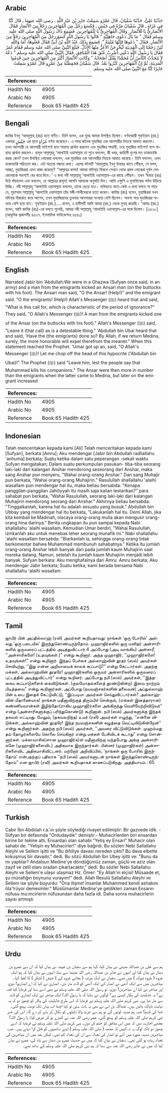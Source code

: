 ## Arabic


<div dir="rtl" lang="ar" style={{fontSize:'larger',backgroundColor:'#f8f9fa',padding:20}}>
حَدَّثَنَا عَلِيٌّ، حَدَّثَنَا سُفْيَانُ، قَالَ عَمْرٌو سَمِعْتُ جَابِرَ بْنَ عَبْدِ اللَّهِ ـ رضى الله عنهما ـ قَالَ كُنَّا فِي غَزَاةٍ ـ قَالَ سُفْيَانُ مَرَّةً فِي جَيْشٍ ـ فَكَسَعَ رَجُلٌ مِنَ الْمُهَاجِرِينَ رَجُلاً مِنَ الأَنْصَارِ فَقَالَ الأَنْصَارِيُّ يَا لَلأَنْصَارِ‏.‏ وَقَالَ الْمُهَاجِرِيُّ يَا لَلْمُهَاجِرِينَ‏.‏ فَسَمِعَ ذَاكَ رَسُولُ اللَّهِ صلى الله عليه وسلم فَقَالَ ‏"‏ مَا بَالُ دَعْوَى جَاهِلِيَّةٍ ‏"‏ قَالُوا يَا رَسُولَ اللَّهِ كَسَعَ رَجُلٌ مِنَ الْمُهَاجِرِينَ رَجُلاً مِنَ الأَنْصَارِ‏.‏ فَقَالَ ‏"‏ دَعُوهَا فَإِنَّهَا مُنْتِنَةٌ ‏"‏‏.‏ فَسَمِعَ بِذَلِكَ عَبْدُ اللَّهِ بْنُ أُبَىٍّ فَقَالَ فَعَلُوهَا، أَمَا وَاللَّهِ لَئِنْ رَجَعْنَا إِلَى الْمَدِينَةِ لَيُخْرِجَنَّ الأَعَزُّ مِنْهَا الأَذَلَّ‏.‏ فَبَلَغَ النَّبِيَّ صلى الله عليه وسلم فَقَامَ عُمَرُ فَقَالَ يَا رَسُولَ اللَّهِ دَعْنِي أَضْرِبْ عُنُقَ هَذَا الْمُنَافِقِ‏.‏ فَقَالَ النَّبِيُّ صلى الله عليه وسلم ‏"‏ دَعْهُ لاَ يَتَحَدَّثُ النَّاسُ أَنَّ مُحَمَّدًا يَقْتُلُ أَصْحَابَهُ ‏"‏ وَكَانَتِ الأَنْصَارُ أَكْثَرَ مِنَ الْمُهَاجِرِينَ حِينَ قَدِمُوا الْمَدِينَةَ، ثُمَّ إِنَّ الْمُهَاجِرِينَ كَثُرُوا بَعْدُ‏.‏ قَالَ سُفْيَانُ فَحَفِظْتُهُ مِنْ عَمْرٍو قَالَ عَمْرٌو سَمِعْتُ جَابِرًا كُنَّا مَعَ النَّبِيِّ صلى الله عليه وسلم‏.‏
</div>
<div style={{backgroundColor:'#f8f9fa',padding:20, marginBottom: 10}}><table> <thead> <tr> <th>References:</th> <th></th> </tr> </thead> <tbody><tr><td>Hadith No</td><td>4905</td></tr><tr><td>Arabic No</td><td>4905</td></tr><tr><td>Reference</td><td>Book 65 Hadith 425</td></tr></tbody></table></div>

## Bengali


<div dir="ltr" lang="bn" style={{fontSize:'larger',backgroundColor:'#f8f9fa',padding:20}}>
জাবির ইবনু ‘আবদুল্লাহ্ (রাঃ) হতে বর্ণিত। তিনি বলেন, এক যুদ্ধে আমরা উপস্থিত ছিলাম। বর্ণনাকারী সুফ্ইয়ান (রহ.) একবার جَيْشٍ এর স্থলে غَزَاةٍ বর্ণনা করেছেন। এ সময় জনৈক মুহাজির এক আনসারীর নিতম্বে আঘাত করলেন। তখন আনসারী হে আনসারী ভাইগণ! বলে সাহায্য প্রার্থনা করলেন এবং মুহাজির সাহাবী, ওহে মুহাজির ভাইগণ! বলে সাহায্য প্রার্থনা করলেন। রাসূল সাল্লাল্লাহু ‘আলাইহি ওয়াসাল্লাম তা শুনে বললেন, কী খবর, জাহিলী যুগের মত ডাকাডাকি করছ কেন? তখন উপস্থিত লোকেরা বললেন, এক মুহাজির এক আনসারীর নিতম্বে আঘাত করেছে। তিনি বললেন, এমন ডাকাডাকি পরিত্যাগ কর। এটা অত্যন্ত গন্ধময় কথা। এরপর ঘটনাটি ‘আবদুল্লাহ্ ইবনু উবায়র কানে পৌঁছল, সে বলল, আচ্ছা, মুহাজিররা এমন কাজ করেছে? ‘‘আল্লাহর কসম! আমরা মদিনা্য় ফিরলে সেখান থেকে প্রবল লোকেরা দুর্বল লোকেদেরকে অবশ্যই বের করে দিবে।’ এ কথা নবী সাল্লাল্লাহু ‘আলাইহি ওয়াসাল্লাম-এর কাছে পৌঁছল। তখন ‘উমার (রাঃ) উঠে দাঁড়ালেন এবং বললেন, হে আল্লাহর রাসূল! আপনি আমাকে অনুমতি দিন। আমি এক্ষুণি এ মুনাফিকের গর্দান উড়িয়ে দিচ্ছি। নবী সাল্লাল্লাহু ‘আলাইহি ওয়াসাল্লাম বললেন, তাকে ছেড়ে দাও। ভবিষ্যতে যাতে কেউ এ কথা বলতে না পারে যে, মুহাম্মাদ সাল্লাল্লাহু ‘আলাইহি ওয়াসাল্লাম তাঁর সঙ্গী-সাথীদেরকে হত্যা করেন। জাবির (রাঃ) বলেন, মুহাজিররা যখন মদিনা্য় হিজরাত করে আসেন, তখন মুহাজিরদের তুলনায় আনসাররা সংখ্যায় বেশি ছিলেন। অবশ্য পরে মুহাজিররা সংখ্যায় বেশি হয়ে যান। সুফ্ইয়ান (রহ.).....বলেন, এ হাদীসটি আমি আমর (রহ.) থেকে মুখস্থ করেছি। ‘আমর (রহ.) বলেন, আমি জাবির (রাঃ)-কে বলতে শুনেছি, আমরা নবী সাল্লাল্লাহু ‘আলাইহি ওয়াসাল্লাম-এর সঙ্গে ছিলাম। [৩৫১৮] (আধুনিক প্রকাশনীঃ ৪৫৩৭. ইসলামিক ফাউন্ডেশনঃ ৪৫৪১)
</div>
<div style={{backgroundColor:'#f8f9fa',padding:20, marginBottom: 10}}><table> <thead> <tr> <th>References:</th> <th></th> </tr> </thead> <tbody><tr><td>Hadith No</td><td>4905</td></tr><tr><td>Arabic No</td><td>4905</td></tr><tr><td>Reference</td><td>Book 65 Hadith 425</td></tr></tbody></table></div>

## English


<div dir="ltr" lang="en" style={{fontSize:'larger',backgroundColor:'#f8f9fa',padding:20}}>
Narrated Jabir bin 'Abdullah:We were in a Ghazwa (Sufyan once said, in an army) and a man from the emigrants kicked an Ansari man (on the buttocks with his foot). The Ansari man said, "O the Ansar! (Help!)" and the emigrant said. "O the emigrants! (Help!) Allah's Messenger (ﷺ) heard that and said, "What is this call for, which is characteristic of the period of ignorance?" They said, "O Allah's Messenger (ﷺ)! A man from the emigrants kicked one of the Ansar (on the buttocks with his foot)." Allah's Messenger (ﷺ) said, "Leave it (that call) as is a detestable thing." 'Abdullah bin Ubai heard that and said, 'Have the (the emigrants) done so? By Allah, if we return Medina, surely, the more honorable will expel therefrom the meaner." When this statement reached the Prophet. 'Umar got up an, said, "O Allah's Messenger (ﷺ)! Let me chop off the head of this hypocrite ('Abdullah bin Ubai)!" The Prophet (ﷺ) said "Leave him, lest the people say that Muhammad kills his companions." The Ansar were then more in number than the emigrants when the latter came to Medina, but later on the emigrant increased
</div>
<div style={{backgroundColor:'#f8f9fa',padding:20, marginBottom: 10}}><table> <thead> <tr> <th>References:</th> <th></th> </tr> </thead> <tbody><tr><td>Hadith No</td><td>4905</td></tr><tr><td>Arabic No</td><td>4905</td></tr><tr><td>Reference</td><td>Book 65 Hadith 425</td></tr></tbody></table></div>

## Indonesian


<div dir="ltr" lang="id" style={{fontSize:'larger',backgroundColor:'#f8f9fa',padding:20}}>
Telah menceritakan kepada kami [Ali] Telah menceritakan kepada kami [Sufyan], berkata [Amru]; Aku mendengar [Jabir bin Abdullah radliallahu 'anhuma] berkata; Suatu ketika dalam satu peperangan -sekali waktu Sufyan mengatakan; Dalam suatu perkumpulan pasukan- tiba-tiba seorang laki-laki dari kalangan Anshar mendorong seseorang dari Anshar, maka sang Anshar pun menyeru, "Wahai orang-orang Anshar." Dan sang Muhajir pun berkata, "Wahai orang-orang Muhajirin." Rasulullah shallallahu 'alaihi wasallam pun mendengar hal itu, maka beliau bersabda: "Kenapa panggilan-panggilan Jahiliyyah itu masih saja kalian lestarikan?" para sahabat pun berkata, "Wahai Rasulullah, seorang laki-laki dari kalangan Muhajirin mendorong seorang dari Anshar." Akhirnya beliau bersabda: "Tinggalkanlah, karena hal itu adalah sesuatu yang busuk." Abdullah bin Ubbay yang mendengar hal itu berkata, "Lakukanlah hal itu. Demi Allah, jika kita kembali ke Madinah, niscaya orang-orang mulia akan mengusir orang-orang hina darinya." Berita ungkapan itu pun sampai kepada Nabi shallallahu 'alaihi wasallam. Kemudian Umar berdiri, "Wahai Rasulullah, izinkanlah aku untuk menebas leher seorang munafik ini." Nabi shallallahu 'alaihi wasallam bersabda: "Biarkanlah ia, sehingga orang-orang tidak berkomentar bahwa Muhammad membunuh sahabatnya." Ketika itu jumlah orang-orang Anshar lebih banyak dari pada jumlah kaum Muhajirin saat mereka datang. Namun, setelah itu jumlah kaum Muhajirin menjadi lebih banyak. Sufyan berkata: Aku menghafalnya dari Amru. Amru berkata; Aku mendengar Jabir berkata; Suatu ketika, kami berada bersama Nabi shallallahu 'alaihi wasallam
</div>
<div style={{backgroundColor:'#f8f9fa',padding:20, marginBottom: 10}}><table> <thead> <tr> <th>References:</th> <th></th> </tr> </thead> <tbody><tr><td>Hadith No</td><td>4905</td></tr><tr><td>Arabic No</td><td>4905</td></tr><tr><td>Reference</td><td>Book 65 Hadith 425</td></tr></tbody></table></div>

## Tamil


<div dir="ltr" lang="ta" style={{fontSize:'larger',backgroundColor:'#f8f9fa',padding:20}}>
ஜாபிர் பின் அப்தில்லாஹ் (ரலி) அவர்கள் கூறியதாவது: நாங்கள் ‘ஒரு போரில்’ அல்லது ‘ஒரு படையில்’ இருந்துகொண்டிருந்தோம். முஹாஜிர்களில் ஒரு மனிதர் அன்சாரிகளில் ஒருவரைப் புட்டத்தில் அடித்துவிட்டார்.4 அப்போது (அடி வாங்கிய) அன்சாரீ, ‘‘அன்சாரிகளே! (உதவுங்கள்.)” என்று கூறினார். அந்த முஹாஜிர், ‘‘முஹாஜிர்களே! உதவுங்கள்!” என்று கூறினார். இந்தப் பேச்சை அல்லாஹ்வின் தூதர் (ஸல்) அவர்கள் செவியுற்று, ‘‘இது என்ன அறியாமைக் காலக் கூப்பாடு?” என்று கேட்டார்கள். அதற்கு மக்கள், அல்லாஹ்வின் தூதரே! முஹாஜிர்களில் ஒருவர் அன்சாரிகளில் ஒருவரைப் புட்டத்தில் அடித்துவிட்டார்” என்று கூறினர். அப்போது நபி (ஸல்) அவர்கள், ‘‘இத்தகைய கூப்பாடுகளைக் கைவிடுங்கள். (குலமோதல்களைத் தூண்டுகின்ற) இவை நாற்றம் பிடித்தவை” என்று கூறினார்கள். அப்போது (நயவஞ்சகர்களின் தலைவன்) அப்துல்லாஹ் பின் உபை இதைக் கேட்டுவிட்டு, ‘‘இப்படியா அவர்கள் செய்துவிட்டார்கள்? அல்லாஹ்வின் மீதாணையாக! நாங்கள் மதீனாவிற்குத் திரும்பிச் சென்றால், (எங்கள் இனத்தாரான) கண்ணியவான்கள் இழிந்தோ(ராகிய முஹாஜி)ர்களை அங்கிருந்து வெளியேற்றிவிடுவர்” என்று (அன்சாரிகளுக்குப் பரிந்துகொண்டு) கூறினான். நபி (ஸல்) அவர்களுக்கு இந்தக் தகவல் எட்டியது. மேலும், (தகவலறிந்த) உமர் (ரலி) அவர்கள் எழுந்து, ‘‘என்னை விடுங்கள், அல்லாஹ்வின் தூதரே! இந்த நயவஞ்சகனின் கழுத்தை வெட்டிவிடுகின்றேன்” என்று கூறினார்கள். அதற்கு நபி (ஸல்) அவர்கள், ‘‘அவரை விட்டுவிடுங்கள். முஹம்மது தம் தோழர்களையே கொலை செய்கிறார் என்று மக்கள் பேசிவிடக் கூடாது” என்று சொன்னார்கள். மக்காவாசிக(ளான முஹாஜிர்க)ள் மதீனாவிற்கு வந்தபோது அங்கு அன்சாரிகளே (முஹாஜிர்களைவிட) அதிகமாக இருந்தார்கள். பின்னர் (முஹாஜிர்கள்) அன்சாரிகளைவிட அதிகமாகிவிட்டனர். மற்றோர் அறிவிப்பில், ‘நாங்கள் ஒரு போரில் இருந்தோம்’ என்பதற்குப் பதிலாக ‘‘நபி (ஸல்) அவர்களுடன் நாங்கள் இருந்துகொண்டிருந்தோம்” என ஜாபிர் (ரலி) அவர்கள் கூறியதாகக் காணப்படுகிறது. அத்தியாயம் : 65
</div>
<div style={{backgroundColor:'#f8f9fa',padding:20, marginBottom: 10}}><table> <thead> <tr> <th>References:</th> <th></th> </tr> </thead> <tbody><tr><td>Hadith No</td><td>4905</td></tr><tr><td>Arabic No</td><td>4905</td></tr><tr><td>Reference</td><td>Book 65 Hadith 425</td></tr></tbody></table></div>

## Turkish


<div dir="ltr" lang="tr" style={{fontSize:'larger',backgroundColor:'#f8f9fa',padding:20}}>
Cabir İbn Abdiılah r.a.'ın şöyle söylediği rivayet edilmiştir: Bir gazvede idik. -Süfyan bir defasında "Ordudaydık" demiştir.- Muhacirlerden biri ensardan birine bir tekme attı. Ensardan olan sahabi "Yetiş ey Ensari" Muhacir olan sahabi de: "Yetişin ey Muhacirler!" diye bağırdı. Bu sözleri Nebi Sallallahu Aleyhi ve Sellem işitti ve "Bu dıhiliye davası nereden çıktı? Bu dava elbette kokuşmuş bir davadır," dedi. Bu sözü Abdullah İbn Ubey işitti ve: "Bunu da mı yaptılar? Andalsun Medine'ye döndüğümüz zaman, güçlü ve aziz olan zayıf ve zelil olanı oradan çıkartacaktır," dedi. Bu sözler Nebi Sallallahu Aleyhi ve Sellem'e ulaşır ulaşmaz Hz. Ömer: "Ey Allah'ın elçisi! Müsaade et, şu münafığın boynunu vurayım!" dedi. Allah Resulü Sallallahu Aleyhi ve Sellem ise şöyle buyurdu: "Ona ilişme! İnsanlar Muhammed kendi ashabını öla'!rüyor demesinler." Müslümanlar Medine'ye geldikleri zaman Ensarın nüfusu mu:mcirlerin nüfusundan daha fazla idi. Daha sonra muhacirlerin sayısı artmıştı
</div>
<div style={{backgroundColor:'#f8f9fa',padding:20, marginBottom: 10}}><table> <thead> <tr> <th>References:</th> <th></th> </tr> </thead> <tbody><tr><td>Hadith No</td><td>4905</td></tr><tr><td>Arabic No</td><td>4905</td></tr><tr><td>Reference</td><td>Book 65 Hadith 425</td></tr></tbody></table></div>

## Urdu


<div dir="rtl" lang="ur" style={{fontSize:'larger',backgroundColor:'#f8f9fa',padding:20}}>
ہم سے علی بن عبداللہ مدینی نے بیان کیا، کہا ہم سے سفیان بن عیینہ نے بیان کیا کہ ان سے عمرو بن دینار نے بیان کیا اور انہوں نے جابر بن عبداللہ رضی اللہ عنہما سے سنا، انہوں نے بیان کیا کہ ہم ایک غزوہ ( غزوہ تبوک ) میں تھے۔ سفیان نے ایک مرتبہ ( بجائے غزوہ کے ) جیش ( لشکر ) کا لفظ کہا۔ مہاجرین میں سے ایک آدمی نے انصار کے ایک آدمی کو لات مار دی۔ انصاری نے کہا کہ اے انصاریو! دوڑو اور مہاجر نے کہا اے مہاجرین! دوڑو۔ تو رسول اللہ صلی اللہ علیہ وسلم نے بھی اسے سنا اور فرمایا کیا قصہ ہے؟ یہ جاہلیت کی پکار کیسی ہے؟ لوگوں نے بتایا کہ یا رسول اللہ! ایک مہاجر نے ایک انصاری کو لات سے مار دیا ہے۔ نبی کریم صلی اللہ علیہ وسلم نے فرمایا کہ اس طرح جاہلیت کی پکار کو چھوڑ دو کہ یہ نہایت ناپاک باتیں ہیں۔ عبداللہ بن ابی نے بھی یہ بات سنی تو کہا اچھا اب یہاں تک نوبت پہنچ گئی۔ خدا کی قسم! جب ہم مدینہ لوٹیں گے تو ہم سے عزت والا ذلیلوں کو نکال کر باہر کر دے گا۔ اس کی خبر نبی کریم صلی اللہ علیہ وسلم کو پہنچ گئی۔ عمر رضی اللہ عنہ نے کھڑے ہو کر عرض کیا: یا رسول اللہ! مجھے اجازت دیں کہ میں اس منافق کو ختم کر دوں۔ نبی کریم صلی اللہ علیہ وسلم نے فرمایا کہ اسے چھوڑ دو تاکہ لوگ یہ نہ کہیں کہ محمد ( صلی اللہ علیہ وسلم ) اپنے ساتھیوں کو قتل کرا دیتے ہیں۔ جب مہاجرین مدینہ منورہ میں آئے تو انصار کی تعداد سے ان کی تعداد کم تھی۔ لیکن بعد میں ان مہاجرین کی تعداد زیادہ ہو گئی تھی۔ سفیان نے بیان کیا کہ میں نے حدیث عمرو بن دینار سے یاد کی، عمرو نے بیان کیا کہ میں نے جابر رضی اللہ عنہ سے سنا کہ ہم نبی کریم صلی اللہ علیہ وسلم کے ساتھ تھے۔
</div>
<div style={{backgroundColor:'#f8f9fa',padding:20, marginBottom: 10}}><table> <thead> <tr> <th>References:</th> <th></th> </tr> </thead> <tbody><tr><td>Hadith No</td><td>4905</td></tr><tr><td>Arabic No</td><td>4905</td></tr><tr><td>Reference</td><td>Book 65 Hadith 425</td></tr></tbody></table></div>